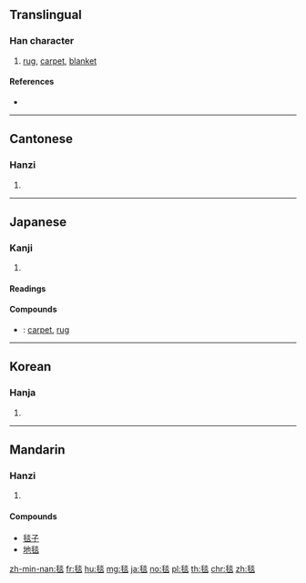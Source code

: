 ==Translingual==

===Han character===
{{Han char|rn=82|rad=毛|as=08|sn=12|four=29718|canj=HUFF|ids=⿺毛炎}}

# [[rug]], [[carpet]], [[blanket]]

====References====
* {{Han ref|kx=0594.050|dkj=16858|dj=0986.050|hdz=32000.160|uh=6BEF|ud=27631|bh=B4E0|bd=46304}}

----

==Cantonese==

===Hanzi===
{{yue-hanzi|jyut=[[taan2]], [[taam2]]|y=taan2, taam2}}

# {{defn|lang=yue|sort=毛08}}

----

==Japanese==

===Kanji===
{{ja-kanji|grade=|rs=毛08}}

# {{defn|lang=ja|sort=毛08}}

====Readings====
{{ja-readings|goon=[[たん]] (tan)|kanon=[[たん]] (tan)|kun=[[けむしろ]] (kemushiro)}}

====Compounds====
{{der-top|Compounds}}
* {{ja-r|絨毯|じゅうたん}}: [[carpet]], [[rug]]
{{der-bottom}}

----

==Korean==

===Hanja===
{{ko-hanja|hangeul=[[담]]|eumhun=|rv=dam|mr=tam|y=tam}}

# {{defn|lang=ko|sort=毛08}}

----

==Mandarin==

===Hanzi===
{{cmn-hanzi|pin=[[tǎn]] ([[tan3]])|wg=t'an<sup>3</sup>}}

# {{defn|lang=cmn|sort=毛08}}

====Compounds====
* [[毯子]]
* [[地毯]]

[[zh-min-nan:毯]]
[[fr:毯]]
[[hu:毯]]
[[mg:毯]]
[[ja:毯]]
[[no:毯]]
[[pl:毯]]
[[th:毯]]
[[chr:毯]]
[[zh:毯]]